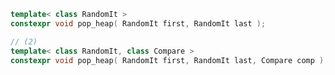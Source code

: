 ```cpp
template< class RandomIt >
constexpr void pop_heap( RandomIt first, RandomIt last );

// (2)
template< class RandomIt, class Compare >
constexpr void pop_heap( RandomIt first, RandomIt last, Compare comp );
```
